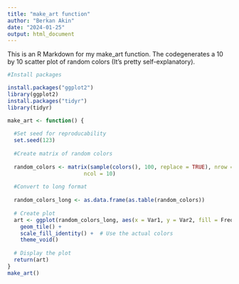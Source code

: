 ---
title: "make_art function"
author: "Berkan Akin"
date: "2024-01-25"
output: html_document
---
This is an R Markdown for my make_art function.
The codegenerates a 10 by 10 scatter plot of random colors (It's pretty self-explanatory).

```{r}

#Install packages

install.packages("ggplot2")
library(ggplot2)
install.packages("tidyr")
library(tidyr)

make_art <- function() {
  
  #Set seed for reproducability
  set.seed(123)
  
  #Create matrix of random colors
  
  random_colors <- matrix(sample(colors(), 100, replace = TRUE), nrow = 10,
                        ncol = 10)
  
  #Convert to long format
  
  random_colors_long <- as.data.frame(as.table(random_colors))
  
  # Create plot
  art <- ggplot(random_colors_long, aes(x = Var1, y = Var2, fill = Freq)) +
    geom_tile() +
    scale_fill_identity() +  # Use the actual colors
    theme_void()
  
  # Display the plot
  return(art)
}
make_art()

```




